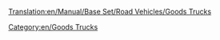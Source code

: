 [[Translation:en/Manual/Base Set/Road Vehicles/Goods Trucks]]
{{ru/Перевод|Goods Trucks| 99}}


{{ru/Дорожное транспортное средство|имя         = Грузовик Balogh
  |изоб        = en/Balogh Goods Truck.png
  |цена        = 242,500 руб. ($8,774) 
  |скорость    = 48 км/ч
  |обслуж      = 23,300 руб./год
  |разработан  = 1935 год
  |срок        = 15
  |вместимость = 14 ящиков товара
}}
{{ru/Дорожное транспортное средство|имя         = Грузовик Craighead
  |изоб        = en/Craighead Goods Truck.png
  |цена        = 266,600 руб. ($10,660)  
  |скорость    = 88 км/ч (55 mph)
  |обслуж      = 39,350 руб./год (£787) 
  |разработан  = 1974 год
  |срок        = 15
  |вместимость = 16 ящиков товара
}}
{{ru/Дорожное транспортное средство|имя         = Грузовик Goss
  |изоб        = en/Goss Goods Truck.png
  |цена        = 287,100 руб. ($11,480)  
  |скорость    = 112 км/ч (70 mph)
  |обслуж      = 56,250 руб./год (£1,125 ($2,250)) 
  |разработан  = 2005 год
  |срок        = 15
  |вместимость = 18 ящиков товара
}}
[[Category:en/Goods Trucks]]